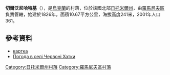 {{coord|50|13|20|N|28|0|52|E|scale:30000|display=title}}

'''切爾沃尼哈特基'''（{{lang-uk|Червоні Хатки}}），是[[烏克蘭|烏克蘭]]的村落，位於該國北部[[日托米爾州|日托米爾州]]，由[[羅馬尼夫區|羅馬尼夫區]]負責管轄，始建於1826年，面積10.67平方公里，海拔高度241米，2001年人口361。

==參考資料==
*[http://gska2.rada.gov.ua/pls/z7502/A005?rdat1=03.01.2009&rf7571=42244 картка]{{dead link|date=2017年11月 |bot=InternetArchiveBot |fix-attempted=yes }}
* [http://weather.in.ua/ua/zhitomirskaja/28148 Погода в селі Червоні Хатки] {{Wayback|url=http://weather.in.ua/ua/zhitomirskaja/28148 |date=20160305074123 }}

{{DEFAULTSORT:Червоні Хатки}}
[[Category:日托米爾州村落|Category:日托米爾州村落]]
[[Category:羅馬尼夫區村落|Category:羅馬尼夫區村落]]


{{Zhytomyr-geo-stub}}